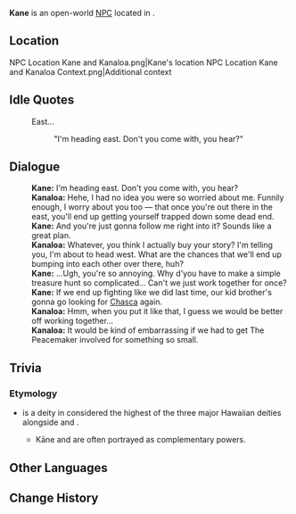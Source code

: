 {{Meta
<!-- Remove this template after adding the missing info -->
|missing_NPC_profile  = yes
}}
{{Character Infobox
|type             = Open-World NPC
|image            = NPC Kane.png
|realname         = 
|deceased         = 
|region           = Natlan
|location         = Natlan
|affiliation      = People of the Springs
|title            = 

|ancestry         = <!-- Clan/family -->
|father           = 
|mother           = 
|spouse           = 
|sibling          = 
|child            = 
|relative         = 

|voiceEN          = 
|voiceCN          = 
|voiceJP          = 
|voiceKR          = 
|dialoguereward   = 
}}
'''Kane''' is an open-world [[NPC]] located in {{Location|Stadium of the Sacred Flame}}.

==Location==
<gallery>
NPC Location Kane and Kanaloa.png|Kane's location
NPC Location Kane and Kanaloa Context.png|Additional context
</gallery>
<!--
==Profile==
Detailed story/lore information goes here.
''(To be added.)''

===Appearance===
Keep appearance section short and concise. Limit to 2 paragraphs with 3-4 sentences each.
''(To be added.)''

==Quests and Events==
{{Quests and Events}}
-->
==Idle Quotes==
{{Dialogue Start}}
: {{DIcon|Idle}} East...
:: {{A|VO Kane 01.ogg}} "I'm heading east. Don't you come with, you hear?"
{{Dialogue End}}

==Dialogue==
{{Dialogue Start}}
:'''Kane:''' I'm heading east. Don't you come with, you hear?
:'''Kanaloa:''' Hehe, I had no idea you were so worried about me. Funnily enough, I worry about you too &mdash; that once you're out there in the east, you'll end up getting yourself trapped down some dead end.
:'''Kane:''' And you're just gonna follow me right into it? Sounds like a great plan.
:'''Kanaloa:''' Whatever, you think I actually buy your story? I'm telling you, I'm about to head west. What are the chances that we'll end up bumping into each other over there, huh?
:'''Kane:''' ...Ugh, you're so annoying. Why d'you have to make a simple treasure hunt so complicated... Can't we just work together for once?
:'''Kane:''' If we end up fighting like we did last time, our kid brother's gonna go looking for [[Chasca]] again.
:'''Kanaloa:''' Hmm, when you put it like that, I guess we would be better off working together...
:'''Kanaloa:''' It would be kind of embarrassing if we had to get The Peacemaker involved for something so small.
{{Dialogue End}}
<!--
==Event Dialogue==
===Event Name===
{{Dialogue Start}}
:'''Kane:'''
{{Dialogue End}}
-->
==Trivia==
===Etymology===
*{{w|Kāne}} is a deity in {{w|Hawaiian religion|Hawaiian mythology}} considered the highest of the three major Hawaiian deities alongside {{w|Kū}} and {{w|Lono}}.
** Kāne and {{W|Kanaloa}} are often portrayed as complementary powers.

==Other Languages==
{{Other Languages|default_hidden=1
|en       = Kane
|zhs      = 凯安
|zhs_rm   = Kǎi'ān
|zht      = 凱安
|zht_rm   = Kǎi'ān
|ja       = カネ
|ko       = 카네
|es       = Kane
|fr       = Kane
|ru       = Кеин
|th       = Kane
|vi       = Kane
|de       = Kane
|id       = Kane
|pt       = Kane
|tr       = Kane
|it       = Kane
}}

==Change History==
{{Change History|5.0}}
<!--
==References==
{{Reflist}}
-->